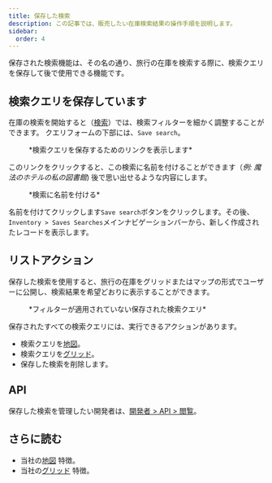 ```yaml
---
title: 保存した検索
description: この記事では、販売したい在庫検索結果の操作手順を説明します。
sidebar:
  order: 4
---
```


保存された検索機能は、その名の通り、旅行の在庫を検索する際に、検索クエリを保存して後で使用できる機能です。

## 検索クエリを保存しています

在庫の検索を開始すると（[検索](/studio/search)）では、検索フィルターを細かく調整することができます。
クエリフォームの下部には、`Save search`。

<figure>
  <CloudinaryImage width="350" height="329" resize="scale" quality="best" alt="検索を保存" src="academy/save-search" errorImage="noimage_opaque_nyrtl0.png" />

  <figcaption>*検索クエリを保存するためのリンクを表示します*</figcaption>
</figure>


このリンクをクリックすると、この検索に名前を付けることができます（*例: 魔法のホテルの私の図書館*) 後で思い出せるような内容にします。

<figure>
  <CloudinaryImage width="350" height="329" resize="scale" quality="best" alt="検索に名前を付ける" src="academy/name-save-search" errorImage="noimage_opaque_nyrtl0.png" />

  <figcaption>*検索に名前を付ける*</figcaption>
</figure>


名前を付けてクリックします`Save search`ボタンをクリックします。その後、`Inventory > Saves Searches`メインナビゲーションバーから、新しく作成されたレコードを表示します。

## リストアクション

保存した検索を使用すると、旅行の在庫をグリッドまたはマップの形式でユーザーに公開し、検索結果を希望どおりに表示することができます。

<figure>
  <CloudinaryImage width="700" height="939" resize="scale" quality="best" alt="保存された検索アクション" src="academy/saved-search-actions" errorImage="noimage_opaque_nyrtl0.png" />

  <figcaption>*フィルターが適用されていない保存された検索クエリ*</figcaption>
</figure>


保存されたすべての検索クエリには、実行できるアクションがあります。

* 検索クエリを[地図](/studio/maps)。
* 検索クエリを[グリッド](/studio/grids)。
* 保存した検索を削除します。

## API

保存した検索を管理したい開発者は、[開発者 > API > 閲覧](/developers/apis/#browse-api)。

## さらに読む

* 当社の[地図](/studio/maps) 特徴。
* 当社の[グリッド](/studio/grids) 特徴。

